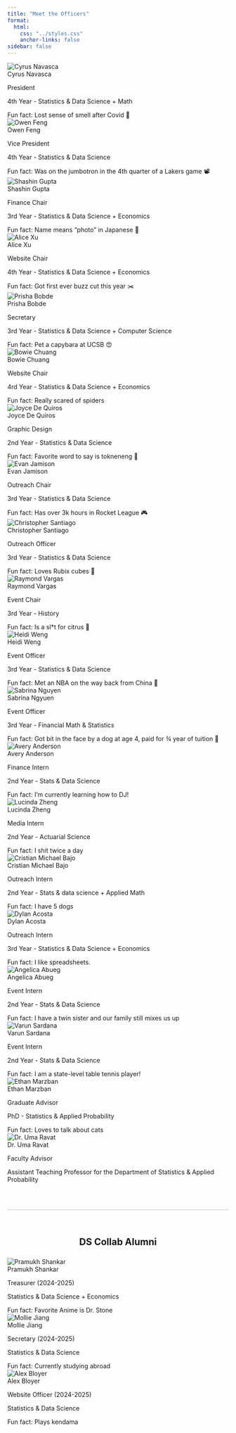 ```yaml
---
title: "Meet the Officers"
format:
  html:
    css: "../styles.css"
    anchor-links: false
sidebar: false
---
```


```{=html}
<div class="staff-grid">
  <!-- Cyrus Navasca -->
  <div class="staff-card text-center translucent-background">
  <img src="../Images/Staff/2526Staff/Cyrus.png" class="img-fluid rounded-circle" alt="Cyrus Navasca">
  <div class="staff-name">Cyrus Navasca</div>
  <p>President</p>
  <p>4th Year - Statistics & Data Science + Math</p>
  <div class="fun-fact">Fun fact: Lost sense of smell after Covid 🤒</div>
  </div>

  <!-- Owen Feng -->
  <div class="staff-card text-center translucent-background">
  <img src="../Images/Staff/2526Staff/Owen.png" class="img-fluid rounded-circle" alt="Owen Feng">
  <div class="staff-name">Owen Feng</div>
  <p>Vice President</p>
  <p>4th Year - Statistics & Data Science</p>
  <div class="fun-fact">Fun fact: Was on the jumbotron in the 4th quarter of a Lakers game 📽️</div>
  </div>

  <!-- Shashin Gupta -->
  <div class="staff-card text-center translucent-background">
  <img src="../Images/Staff/2526Staff/Shashin.jpg" class="img-fluid rounded-circle" alt="Shashin Gupta">
  <div class="staff-name">Shashin Gupta</div>
  <p>Finance Chair</p>
  <p>3rd Year - Statistics & Data Science + Economics</p>
  <div class="fun-fact">Fun fact: Name means “photo” in Japanese 🌇</div>
  </div>

  <!-- Alice Xu -->
  <div class="staff-card text-center translucent-background">
  <img src="../Images/Staff/2526Staff/Alice.jpg" class="img-fluid rounded-circle" alt="Alice Xu">
  <div class="staff-name">Alice Xu</div>
  <p>Website Chair</p>
  <p>4th Year - Statistics & Data Science + Economics</p>
  <div class="fun-fact">Fun fact: Got first ever buzz cut this year ✂️</div>
  </div>

   <!-- Prisha Bobde -->
  <div class="staff-card text-center translucent-background">
  <img src="../Images/Staff/2526Staff/Prisha.png" class="img-fluid rounded-circle" alt="Prisha Bobde">
  <div class="staff-name">Prisha Bobde</div>
  <p>Secretary</p>
  <p>3rd Year - Statistics & Data Science + Computer Science</p>
  <div class="fun-fact">Fun fact: Pet a capybara at UCSB 😍</div>
  </div>

  <!-- Bowie Chuang -->
  <div class="staff-card text-center translucent-background">
  <img src="../Images/Staff/2526Staff/Bowie.jpg" class="img-fluid rounded-circle" alt="Bowie Chuang">
  <div class="staff-name">Bowie Chuang</div>
  <p>Website Chair</p>
  <p>4rd Year - Statistics & Data Science + Economics</p>
  <div class="fun-fact">Fun fact: Really scared of spiders</div>
  </div>

  <!-- Joyce De Quiros -->
  <div class="staff-card text-center translucent-background">
  <img src="../Images/Staff/2526Staff/Joyce.jpg" class="img-fluid rounded-circle" alt="Joyce De Quiros">
  <div class="staff-name">Joyce De Quiros</div>
  <p>Graphic Design</p>
  <p>2nd Year - Statistics & Data Science</p>
  <div class="fun-fact">Fun fact: Favorite word to say is tokneneng 💬</div>
  </div>

  <!-- Evan Jamison -->
  <div class="staff-card text-center translucent-background">
  <img src="../Images/Staff/2526Staff/Evan.png" class="img-fluid rounded-circle" alt="Evan Jamison">
  <div class="staff-name">Evan Jamison</div>
  <p>Outreach Chair</p>
  <p>3rd Year - Statistics & Data Science</p>
  <div class="fun-fact">Fun fact: Has over 3k hours in Rocket League 🎮</div>
  </div>

    <!-- Christopher Santiago -->
  <div class="staff-card text-center translucent-background">
  <img src="../Images/Staff/2526Staff/Chris.jpg" class="img-fluid rounded-circle" alt="Christopher Santiago">
  <div class="staff-name">Christopher Santiago</div>
  <p>Outreach Officer</p>
  <p>3rd Year - Statistics & Data Science</p>
  <div class="fun-fact">Fun fact: Loves Rubix cubes 🧠</div>
  </div>

  <!-- Raymond Vargas -->
  <div class="staff-card text-center translucent-background">
  <img src="../Images/Staff/2526Staff/Raymond.jpg" class="img-fluid rounded-circle" alt="Raymond Vargas">
  <div class="staff-name">Raymond Vargas</div>
  <p>Event Chair</p>
  <p>3rd Year - History</p>
  <div class="fun-fact">Fun fact: Is a sl*t for citrus 🍋</div>
  </div>

  <!-- Heidi Weng -->
  <div class="staff-card text-center translucent-background">
  <img src="../Images/Staff/2526Staff/Heidi.jpg" class="img-fluid rounded-circle" alt="Heidi Weng">
  <div class="staff-name">Heidi Weng</div>
  <p>Event Officer</p>
  <p>3rd Year - Statistics & Data Science</p>
  <div class="fun-fact">Fun fact: Met an NBA on the way back from China 🏀</div>
  </div>

  <!-- Sabrina Nguyen -->
  <div class="staff-card text-center translucent-background">
  <img src="../Images/Staff/2526Staff/Sabrina.png" class="img-fluid rounded-circle" alt="Sabrina Nguyen">
  <div class="staff-name">Sabrina Ngyuen</div>
  <p>Event Officer</p>
  <p>3rd Year - Financial Math & Statistics</p>
  <div class="fun-fact">Fun fact: Got bit in the face by a dog at age 4, paid for ¾ year of tuition 🤑</div>
  </div>

<!-- Avery Anderson -->
  <div class="staff-card text-center translucent-background">
  <img src="../Images/Staff/2526Staff/Avery.png" class="img-fluid rounded-circle" alt="Avery Anderson">
  <div class="staff-name">Avery Anderson</div>
  <p>Finance Intern</p>
  <p>2nd Year - Stats & Data Science</p>
  <div class="fun-fact">Fun fact: I’m currently learning how to DJ!</div>
  </div>

<!-- Lucinda Zheng -->
  <div class="staff-card text-center translucent-background">
  <img src="../Images/Staff/2526Staff/Lucinda.png" class="img-fluid rounded-circle" alt="Lucinda Zheng">
  <div class="staff-name">Lucinda Zheng</div>
  <p>Media Intern</p>
  <p>2nd Year - Actuarial Science</p>
  <div class="fun-fact">Fun fact: I shit twice a day </div>
  </div>

  <!-- Cristian Michael Bajo -->
  <div class="staff-card text-center translucent-background">
  <img src="../Images/Staff/2526Staff/Cristian.png" class="img-fluid rounded-circle" alt="Cristian Michael Bajo">
  <div class="staff-name">Cristian Michael Bajo</div>
  <p>Outreach Intern </p>
  <p>2nd Year - Stats & data science + Applied Math</p>
  <div class="fun-fact">Fun fact: I have 5 dogs</div>
  </div>

  <!-- Dylan Acosta -->
  <div class="staff-card text-center translucent-background">
  <img src="../Images/Staff/2526Staff/Dylan.png" class="img-fluid rounded-circle" alt="Dylan Acosta">
  <div class="staff-name">Dylan Acosta</div>
  <p>Outreach Intern</p>
  <p>3rd Year - Statistics & Data Science + Economics</p>
  <div class="fun-fact">Fun fact: I like spreadsheets.</div>
  </div>

  <!-- Angelica Abueg -->
  <div class="staff-card text-center translucent-background">
  <img src="../Images/Staff/2526Staff/Angelica.png" class="img-fluid rounded-circle" alt="Angelica Abueg">
  <div class="staff-name">Angelica Abueg</div>
  <p>Event Intern</p>
  <p>2nd Year - Stats & Data Science</p>
  <div class="fun-fact">Fun fact: I have a twin sister and our family still mixes us up</div>
  </div>

  <!-- Varun Sardana -->
  <div class="staff-card text-center translucent-background">
  <img src="../Images/Staff/2526Staff/Varun Sardana.png" class="img-fluid rounded-circle" alt="Varun Sardana">
  <div class="staff-name">Varun Sardana</div>
  <p>Event Intern</p>
  <p>2nd Year - Stats & Data Science</p>
  <div class="fun-fact">Fun fact: I am a state-level table tennis player!</div>
  </div>

  <!-- Ethan Marzban -->
  <div class="staff-card text-center translucent-background">
  <img src="../Images/Staff/2526Staff/Ethan.jpg" class="img-fluid rounded-circle" alt="Ethan Marzban">
  <div class="staff-name">Ethan Marzban</div>
  <p>Graduate Advisor</p>
  <p>PhD - Statistics & Applied Probability</p>
  <div class="fun-fact">Fun fact: Loves to talk about cats</div>
  </div>

  <!-- Dr. Uma Ravat -->
  <div class="staff-card text-center translucent-background">
  <img src="../Images/Staff/2526Staff/Ravat.jpeg" class="img-fluid rounded-circle" alt="Dr. Uma Ravat">
  <div class="staff-name">Dr. Uma Ravat</div>
  <p>Faculty Advisor</p>
  <div class="fun-fact">Assistant Teaching Professor for the Department of Statistics & Applied Probability</div>
  </div>
</div>



<hr class="section-divider" style="margin:60px 0; opacity:0.25;">
<section id="alumni-officers">
  <h2 class="section-title" style="text-align:center;margin:40px 0 24px;">
    DS Collab Alumni
  </h2>

  <div class="staff-grid">
    <!-- Pramukh Shankar -->
    <div class="staff-card text-center translucent-background">
      <img src="../Images/Staff/2425Staff/Pramukh.png" class="img-fluid rounded-circle" alt="Pramukh Shankar">
      <div class="staff-name">Pramukh Shankar</div>
      <p>Treasurer (2024-2025)</p>
      <p>Statistics & Data Science + Economics</p>
      <div class="fun-fact">Fun fact: Favorite Anime is Dr. Stone</div>
    </div>

    <!-- Mollie Jiang -->
    <div class="staff-card text-center translucent-background">
      <img src="../Images/Staff/2425Staff/Mollie.png" class="img-fluid rounded-circle" alt="Mollie Jiang">
      <div class="staff-name">Mollie Jiang</div>
      <p>Secretary (2024-2025)</p>
      <p>Statistics & Data Science</p>
      <div class="fun-fact">Fun fact: Currently studying abroad</div>
    </div>

    <!-- Alex Bloyer -->
      <div class="staff-card text-center translucent-background">
      <img src="../Images/Staff/2425Staff/Alex.png" class="img-fluid rounded-circle" alt="Alex Bloyer">
      <div class="staff-name">Alex Bloyer</div>
      <p>Website Officer (2024-2025)</p>
      <p>Statistics & Data Science</p>
      <div class="fun-fact">Fun fact: Plays kendama</div>
    </div>

  </div>
</section>
```